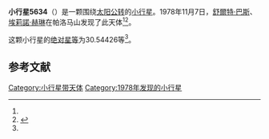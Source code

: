 {{Infobox planet
| bgcolour = #FFFFC0
| name = 5634
| symbol = 
| image = 
| caption = 
| discovery = yes
| discovery_ref = 
| discoverer = [[舒爾特·巴斯|舒爾特·巴斯]]、[[埃莉諾·赫琳|埃莉諾·赫琳]]
| discovery_site = [[帕洛马山|帕洛马山]] 
| discovered = 1978年11月7日
| designations = yes
| mp_name = 
| named_after = 
| alt_names = 1978 VT6/ 1987 RX4 / 1992 CL3 / 2007 CO78
| mp_category = [[主带小行星|主带小行星]]
| orbit_ref = <ref name="a">[http://ssd.jpl.nasa.gov/sbdb.cgi?sstr=5634 5634] {{Wayback|url=http://ssd.jpl.nasa.gov/sbdb.cgi?sstr=5634 |date=20110610004523 }}，小行星數據庫瀏覽器（JPL Small-Body Database Browser）－[[美国国家航空航天局|美国国家航空航天局]]喷气推进实验室</ref>
| epoch = 2456400.5 (2013年4月18日更新)
| aphelion = {{convert|2.3248331|AU|km|3|abbr=on|lk=out}}
| perihelion = {{convert|1.9679033|AU|km|3|abbr=on}}
| semimajor = {{convert|2.1463682|AU|km|3|abbr=on}}
| eccentricity = 0.0831474
| period = 1148.562875 [[日|日]]<br />3.14[[儒略年|儒略年]]
| avg_speed = 
| inclination = 3.36308
| asc_node = 261.30246
| mean_anomaly = 
| arg_peri = 30.54426
| satellites = 
| physical_characteristics = yes
| dimensions = 
| mass = 
| density = 
| surface_grav = 
| escape_velocity = 
| sidereal_day = 
| axial_tilt = 
| pole_ecliptic_lat = 
| pole_ecliptic_lon = 
| albedo = 
| temperatures= 
| temp_name1 = 
| mean_temp_1 = 
| max_temp_1 = 
| temp_name2 = 
| max_temp_2 = 
| spectral_type = 
| abs_magnitude = 30.54426
}}

'''小行星5634'''（{{lang-en|5634}}）是一颗围绕[[太阳|太阳]][[公转|公转]]的[[小行星|小行星]]。1978年11月7日，[[舒爾特·巴斯|舒爾特·巴斯]]、[[埃莉諾·赫琳|埃莉諾·赫琳]]在帕洛马山发现了此天体<ref name="a" /><ref>{{cite news|title=小行星列表|url=http://cfa-www.harvard.edu/iau/lists/NumberedMPs.txt|accessdate=2013-07-08|newspaper=哈佛大学|archive-date=2008-05-17|archive-url=https://web.archive.org/web/20080517010638/http://cfa-www.harvard.edu/iau/lists/NumberedMPs.txt|dead-url=no}}</ref>。

这颗小行星的[[绝对星等|绝对星等]]为30.54426等<ref name="a" />。

==参考文献==
{{reflist}}
{{Minor Planet Number|[[小行星5633|小行星5633]]|[[小行星5635|小行星5635]]}}

{{小天体}}

[[Category:小行星带天体|Category:小行星带天体]]
[[Category:1978年发现的小行星|Category:1978年发现的小行星]]

{{asteroid-stub}}